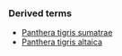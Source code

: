 {{Taxonomy|Species|[[Panthera]] [[tigris]]|[[tiger]]}}
===Derived terms===
*[[Panthera tigris sumatrae]]
*[[Panthera tigris altaica]]